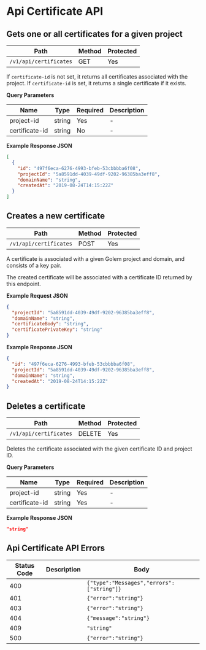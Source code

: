 # Api Certificate API

## Gets one or all certificates for a given project

| Path                   | Method | Protected |
| ---------------------- | ------ | --------- |
| `/v1/api/certificates` | GET    | Yes       |

If `certificate-id` is not set, it returns all certificates associated with the project.
If `certificate-id` is set, it returns a single certificate if it exists.

**Query Parameters**

| Name           | Type   | Required | Description |
| -------------- | ------ | -------- | ----------- |
| project-id     | string | Yes      | -           |
| certificate-id | string | No       | -           |

**Example Response JSON**

```json copy
[
  {
    "id": "497f6eca-6276-4993-bfeb-53cbbbba6f08",
    "projectId": "5a8591dd-4039-49df-9202-96385ba3eff8",
    "domainName": "string",
    "createdAt": "2019-08-24T14:15:22Z"
  }
]
```

## Creates a new certificate

| Path                   | Method | Protected |
| ---------------------- | ------ | --------- |
| `/v1/api/certificates` | POST   | Yes       |

A certificate is associated with a given Golem project and domain, and consists of
a key pair.

The created certificate will be associated with a certificate ID returned by this endpoint.

**Example Request JSON**

```json copy
{
  "projectId": "5a8591dd-4039-49df-9202-96385ba3eff8",
  "domainName": "string",
  "certificateBody": "string",
  "certificatePrivateKey": "string"
}
```

**Example Response JSON**

```json copy
{
  "id": "497f6eca-6276-4993-bfeb-53cbbbba6f08",
  "projectId": "5a8591dd-4039-49df-9202-96385ba3eff8",
  "domainName": "string",
  "createdAt": "2019-08-24T14:15:22Z"
}
```

## Deletes a certificate

| Path                   | Method | Protected |
| ---------------------- | ------ | --------- |
| `/v1/api/certificates` | DELETE | Yes       |

Deletes the certificate associated with the given certificate ID and project ID.

**Query Parameters**

| Name           | Type   | Required | Description |
| -------------- | ------ | -------- | ----------- |
| project-id     | string | Yes      | -           |
| certificate-id | string | Yes      | -           |

**Example Response JSON**

```json copy
"string"
```

## Api Certificate API Errors

| Status Code | Description | Body                                      |
| ----------- | ----------- | ----------------------------------------- |
| 400         |             | `{"type":"Messages","errors":["string"]}` |
| 401         |             | `{"error":"string"}`                      |
| 403         |             | `{"error":"string"}`                      |
| 404         |             | `{"message":"string"}`                    |
| 409         |             | `"string"`                                |
| 500         |             | `{"error":"string"}`                      |
